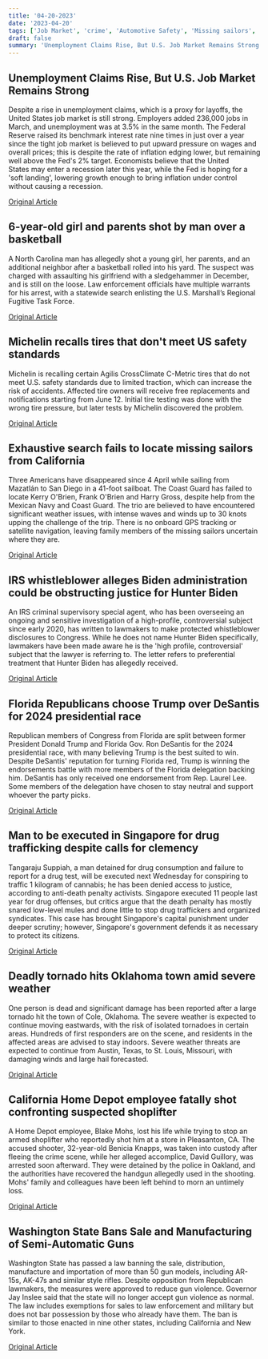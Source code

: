 ```yaml
---
title: '04-20-2023'
date: '2023-04-20'
tags: ['Job Market', 'crime', 'Automotive Safety', 'Missing sailors', 'Politics', 'Death Penalty', 'Weather', 'Crime', 'Gun Control']
draft: false
summary: 'Unemployment Claims Rise, But U.S. Job Market Remains Strong...'
---
```


## Unemployment Claims Rise, But U.S. Job Market Remains Strong
Despite a rise in unemployment claims, which is a proxy for layoffs, the United States job market is still strong. Employers added 236,000 jobs in March, and unemployment was at 3.5% in the same month. The Federal Reserve raised its benchmark interest rate nine times in just over a year since the tight job market is believed to put upward pressure on wages and overall prices; this is despite the rate of inflation edging lower, but remaining well above the Fed's 2% target. Economists believe that the United States may enter a recession later this year, while the Fed is hoping for a 'soft landing', lowering growth enough to bring inflation under control without causing a recession.

[Original Article](https://abcnews.go.com/Business/wireStory/us-unemployment-claims-tick-245000-low-98721658)

## 6-year-old girl and parents shot by man over a basketball
A North Carolina man has allegedly shot a young girl, her parents, and an additional neighbor after a basketball rolled into his yard. The suspect was charged with assaulting his girlfriend with a sledgehammer in December, and is still on the loose. Law enforcement officials have multiple warrants for his arrest, with a statewide search enlisting the U.S. Marshall’s Regional Fugitive Task Force.

[Original Article](https://abcnews.go.com/US/6-year-parents-neighbor-shot-after-basketball-rolls/story?id=98717589)

## Michelin recalls tires that don't meet US safety standards
Michelin is recalling certain Agilis CrossClimate C-Metric tires that do not meet U.S. safety standards due to limited traction, which can increase the risk of accidents. Affected tire owners will receive free replacements and notifications starting from June 12. Initial tire testing was done with the wrong tire pressure, but later tests by Michelin discovered the problem.

[Original Article](https://abcnews.go.com/US/wireStory/michelin-recalls-snow-tires-traction-98721108)

## Exhaustive search fails to locate missing sailors from California
Three Americans have disappeared since 4 April while sailing from Mazatlán to San Diego in a 41-foot sailboat. The Coast Guard has failed to locate Kerry O'Brien, Frank O'Brien and Harry Gross, despite help from the Mexican Navy and Coast Guard. The trio are believed to have encountered significant weather issues, with intense waves and winds up to 30 knots upping the challenge of the trip. There is no onboard GPS tracking or satellite navigation, leaving family members of the missing sailors uncertain where they are.

[Original Article](https://abcnews.go.com/US/3-missing-sailors-encountered-20-foot-seas-mexico/story?id=98631258)

## IRS whistleblower alleges Biden administration could be obstructing justice for Hunter Biden
An IRS criminal supervisory special agent, who has been overseeing an ongoing and sensitive investigation of a high-profile, controversial subject since early 2020, has written to lawmakers to make protected whistleblower disclosures to Congress. While he does not name Hunter Biden specifically, lawmakers have been made aware he is the 'high profile, controversial' subject that the lawyer is referring to. The letter refers to preferential treatment that Hunter Biden has allegedly received.

[Original Article](https://abcnews.go.com/US/irs-whistleblower-told-congress-hunter-biden-probe-mishandled/story?id=98710844)

## Florida Republicans choose Trump over DeSantis for 2024 presidential race
Republican members of Congress from Florida are split between former President Donald Trump and Florida Gov. Ron DeSantis for the 2024 presidential race, with many believing Trump is the best suited to win. Despite DeSantis' reputation for turning Florida red, Trump is winning the endorsements battle with more members of the Florida delegation backing him. DeSantis has only received one endorsement from Rep. Laurel Lee. Some members of the delegation have chosen to stay neutral and support whoever the party picks.

[Original Article](https://abcnews.go.com/Politics/desantis-woos-conservative-members-congress-trump-racks-endorsements/story?id=98693518)

## Man to be executed in Singapore for drug trafficking despite calls for clemency
Tangaraju Suppiah, a man detained for drug consumption and failure to report for a drug test, will be executed next Wednesday for conspiring to traffic 1 kilogram of cannabis; he has been denied access to justice, according to anti-death penalty activists. Singapore executed 11 people last year for drug offenses, but critics argue that the death penalty has mostly snared low-level mules and done little to stop drug traffickers and organized syndicates. This case has brought Singapore's capital punishment under deeper scrutiny; however, Singapore's government defends it as necessary to protect its citizens.

[Original Article](https://abcnews.go.com/International/wireStory/singapore-resume-executions-after-6-month-break-98718781)

## Deadly tornado hits Oklahoma town amid severe weather
One person is dead and significant damage has been reported after a large tornado hit the town of Cole, Oklahoma. The severe weather is expected to continue moving eastwards, with the risk of isolated tornadoes in certain areas. Hundreds of first responders are on the scene, and residents in the affected areas are advised to stay indoors. Severe weather threats are expected to continue from Austin, Texas, to St. Louis, Missouri, with damaging winds and large hail forecasted.

[Original Article](https://abcnews.go.com/US/tornado-watch-issued-6-states-heartland/story?id=98707571)

## California Home Depot employee fatally shot confronting suspected shoplifter
A Home Depot employee, Blake Mohs, lost his life while trying to stop an armed shoplifter who reportedly shot him at a store in Pleasanton, CA. The accused shooter, 32-year-old Benicia Knapps, was taken into custody after fleeing the crime scene, while her alleged accomplice, David Guillory, was arrested soon afterward. They were detained by the police in Oakland, and the authorities have recovered the handgun allegedly used in the shooting. Mohs' family and colleagues have been left behind to morn an untimely loss.

[Original Article](https://abcnews.go.com/US/home-depot-employee-fatally-shot-confronting-alleged-shoplifter/story?id=98703891)

## Washington State Bans Sale and Manufacturing of Semi-Automatic Guns
Washington State has passed a law banning the sale, distribution, manufacture and importation of more than 50 gun models, including AR-15s, AK-47s and similar style rifles. Despite opposition from Republican lawmakers, the measures were approved to reduce gun violence. Governor Jay Inslee said that the state will no longer accept gun violence as normal. The law includes exemptions for sales to law enforcement and military but does not bar possession by those who already have them. The ban is similar to those enacted in nine other states, including California and New York.

[Original Article](https://abcnews.go.com/Politics/wireStory/semi-automatic-rifle-ban-passes-washington-legislature-98709036)
